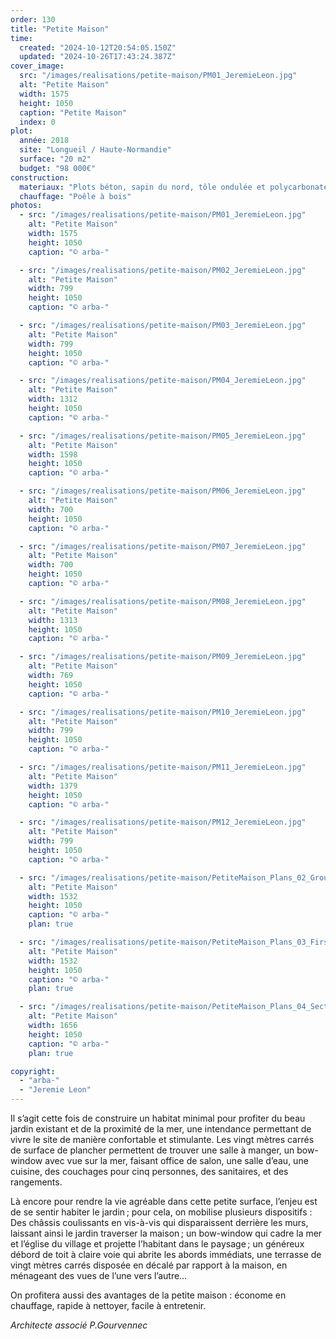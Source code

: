 ```yaml
---
order: 130
title: "Petite Maison"
time:
  created: "2024-10-12T20:54:05.150Z"
  updated: "2024-10-26T17:43:24.387Z"
cover_image:
  src: "/images/realisations/petite-maison/PM01_JeremieLeon.jpg"
  alt: "Petite Maison"
  width: 1575
  height: 1050
  caption: "Petite Maison"
  index: 0
plot:
  année: 2018
  site: "Longueil / Haute-Normandie"
  surface: "20 m2"
  budget: "98 000€"
construction:
  materiaux: "Plots béton, sapin du nord, tôle ondulée et polycarbonate, châssis et vêture mélèze"
  chauffage: "Poêle à bois"
photos:
  - src: "/images/realisations/petite-maison/PM01_JeremieLeon.jpg"
    alt: "Petite Maison"
    width: 1575
    height: 1050
    caption: "© arba-"

  - src: "/images/realisations/petite-maison/PM02_JeremieLeon.jpg"
    alt: "Petite Maison"
    width: 799
    height: 1050
    caption: "© arba-"

  - src: "/images/realisations/petite-maison/PM03_JeremieLeon.jpg"
    alt: "Petite Maison"
    width: 799
    height: 1050
    caption: "© arba-"

  - src: "/images/realisations/petite-maison/PM04_JeremieLeon.jpg"
    alt: "Petite Maison"
    width: 1312
    height: 1050
    caption: "© arba-"

  - src: "/images/realisations/petite-maison/PM05_JeremieLeon.jpg"
    alt: "Petite Maison"
    width: 1598
    height: 1050
    caption: "© arba-"

  - src: "/images/realisations/petite-maison/PM06_JeremieLeon.jpg"
    alt: "Petite Maison"
    width: 700
    height: 1050
    caption: "© arba-"

  - src: "/images/realisations/petite-maison/PM07_JeremieLeon.jpg"
    alt: "Petite Maison"
    width: 700
    height: 1050
    caption: "© arba-"

  - src: "/images/realisations/petite-maison/PM08_JeremieLeon.jpg"
    alt: "Petite Maison"
    width: 1313
    height: 1050
    caption: "© arba-"

  - src: "/images/realisations/petite-maison/PM09_JeremieLeon.jpg"
    alt: "Petite Maison"
    width: 769
    height: 1050
    caption: "© arba-"

  - src: "/images/realisations/petite-maison/PM10_JeremieLeon.jpg"
    alt: "Petite Maison"
    width: 799
    height: 1050
    caption: "© arba-"

  - src: "/images/realisations/petite-maison/PM11_JeremieLeon.jpg"
    alt: "Petite Maison"
    width: 1379
    height: 1050
    caption: "© arba-"

  - src: "/images/realisations/petite-maison/PM12_JeremieLeon.jpg"
    alt: "Petite Maison"
    width: 799
    height: 1050
    caption: "© arba-"

  - src: "/images/realisations/petite-maison/PetiteMaison_Plans_02_GroundFloor.png"
    alt: "Petite Maison"
    width: 1532
    height: 1050
    caption: "© arba-"
    plan: true

  - src: "/images/realisations/petite-maison/PetiteMaison_Plans_03_FirstFloor.png"
    alt: "Petite Maison"
    width: 1532
    height: 1050
    caption: "© arba-"
    plan: true

  - src: "/images/realisations/petite-maison/PetiteMaison_Plans_04_SectionEastWest.png"
    alt: "Petite Maison"
    width: 1656
    height: 1050
    caption: "© arba-"
    plan: true

copyright:
  - "arba-"
  - "Jeremie Leon"
---
```


Il s’agit cette fois de construire un habitat minimal pour profiter du beau jardin existant et de la proximité de la mer, une intendance permettant de vivre le site de manière confortable et stimulante. Les vingt mètres carrés de surface de plancher permettent de trouver une salle à manger, un bow-window avec vue sur la mer, faisant office de salon, une salle d’eau, une cuisine, des couchages pour cinq personnes, des sanitaires, et des rangements.

Là encore pour rendre la vie agréable dans cette petite surface, l’enjeu est de se sentir habiter le jardin ; pour cela, on mobilise plusieurs dispositifs : Des châssis coulissants en vis-à-vis qui disparaissent derrière les murs, laissant ainsi le jardin traverser la maison ; un bow-window qui cadre la mer et l’église du village et projette l’habitant dans le paysage ; un généreux débord de toit à claire voie qui abrite les abords immédiats, une terrasse de vingt mètres carrés disposée en décalé par rapport à la maison, en ménageant des vues de l’une vers l’autre…

On profitera aussi des avantages de la petite maison : économe en chauffage, rapide à nettoyer, facile à entretenir.

_Architecte associé P.Gourvennec_
